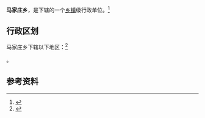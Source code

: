 {{中国乡级行政区|14/01/23/201/000}}

'''马家庄乡'''，是{{PRC admin/fullname|14/01/23/201/000|3}}下辖的一个[[乡镇|乡镇]]级行政单位。<ref>{{PRC admin/ref sgc|{{PRC admin/parent|14/01/23/201/000}}}}</ref>

== 行政区划 ==

马家庄乡下辖以下地区：<ref>{{PRC admin/ref sgc|14/01/23/201/000}}</ref>

{{PRC admin/children|14/01/23/201/000}}。

== 参考资料 ==

{{reflist}}

{{行政区划小作品}}
{{PRC admin/navcat|14/01/23/201/000}}
